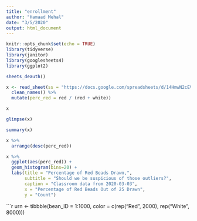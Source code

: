 ```yaml
---
title: "enrollment"
author: "Hamaad Mehal"
date: "3/5/2020"
output: html_document
---
```


```r
knitr::opts_chunk$set(echo = TRUE)
library(tidyverse)
library(janitor)
library(googlesheets4)
library(ggplot2)

```

```r
sheets_deauth()

x <- read_sheet(ss = "https://docs.google.com/spreadsheets/d/14HmwN2cEVAJHupuehCuLdwG9BXtR3COrxDgaaylLhkA/edit#gid=0") %>%
  clean_names() %>%
  mutate(perc_red = red / (red + white))
```

```r
x

glimpse(x)

summary(x)
```

```r
x %>%
  arrange(desc(perc_red)) 

x %>%
  ggplot(aes(perc_red)) +
  geom_histogram(bins=20) +
  labs(title = "Percentage of Red Beads Drawn,",
       subtitle = "Should we be suspicious of those outliers?",
       caption = "Classroom data from 2020-03-03",
       x = "Percentage of Red Beads Out of 25 Drawn",
       y = "Count")
```

```r

urn <- tibbble(bean_ID = 1:1000,
               color = c(rep("Red", 2000), rep("White",   8000)))